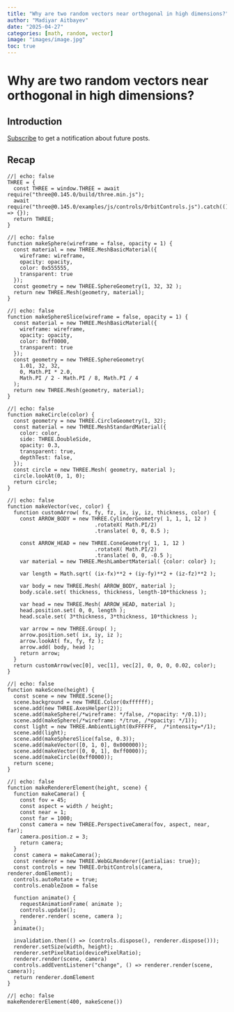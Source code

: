 ```yaml
---
title: "Why are two random vectors near orthogonal in high dimensions?"
author: "Madiyar Aitbayev"
date: "2025-04-27"
categories: [math, random, vector]
image: "images/image.jpg"
toc: true
---
```


# Why are two random vectors near orthogonal in high dimensions?

## Introduction 


[Subscribe](https://maitbayev.substack.com/subscribe) to get a notification about future posts. 

## Recap

```ojs
//| echo: false
THREE = {
  const THREE = window.THREE = await require("three@0.145.0/build/three.min.js");
  await require("three@0.145.0/examples/js/controls/OrbitControls.js").catch(() => {});
  return THREE;
}
```

```ojs
//| echo: false
function makeSphere(wireframe = false, opacity = 1) {
  const material = new THREE.MeshBasicMaterial({
    wireframe: wireframe, 
    opacity: opacity, 
    color: 0x555555, 
    transparent: true  
  });
  const geometry = new THREE.SphereGeometry(1, 32, 32 ); 
  return new THREE.Mesh(geometry, material);
}
```

```ojs
//| echo: false
function makeSphereSlice(wireframe = false, opacity = 1) {
  const material = new THREE.MeshBasicMaterial({
    wireframe: wireframe, 
    opacity: opacity, 
    color: 0xff0000, 
    transparent: true  
  });
  const geometry = new THREE.SphereGeometry(
    1.01, 32, 32,
    0, Math.PI * 2.0,
    Math.PI / 2 - Math.PI / 8, Math.PI / 4
  ); 
  return new THREE.Mesh(geometry, material);
}
```

```ojs
//| echo: false
function makeCircle(color) {
  const geometry = new THREE.CircleGeometry(1, 32); 
  const material = new THREE.MeshStandardMaterial({ 
    color: color,
    side: THREE.DoubleSide,
    opacity: 0.3,
    transparent: true,
    depthTest: false, 
  }); 
  const circle = new THREE.Mesh( geometry, material );
  circle.lookAt(0, 1, 0);
  return circle;
}
```

```ojs
//| echo: false
function makeVector(vec, color) {
  function customArrow( fx, fy, fz, ix, iy, iz, thickness, color) {
    const ARROW_BODY = new THREE.CylinderGeometry( 1, 1, 1, 12 )
                            .rotateX( Math.PI/2)
                            .translate( 0, 0, 0.5 );

    const ARROW_HEAD = new THREE.ConeGeometry( 1, 1, 12 )
                            .rotateX( Math.PI/2)
                            .translate( 0, 0, -0.5 );
    var material = new THREE.MeshLambertMaterial( {color: color} );
    
    var length = Math.sqrt( (ix-fx)**2 + (iy-fy)**2 + (iz-fz)**2 );
    
    var body = new THREE.Mesh( ARROW_BODY, material );
    body.scale.set( thickness, thickness, length-10*thickness );
      
    var head = new THREE.Mesh( ARROW_HEAD, material );
    head.position.set( 0, 0, length );
    head.scale.set( 3*thickness, 3*thickness, 10*thickness );
    
    var arrow = new THREE.Group( );
    arrow.position.set( ix, iy, iz );
    arrow.lookAt( fx, fy, fz );	
    arrow.add( body, head );
    return arrow;
  }
  return customArrow(vec[0], vec[1], vec[2], 0, 0, 0, 0.02, color);
}
```

```ojs
//| echo: false
function makeScene(height) {
  const scene = new THREE.Scene();
  scene.background = new THREE.Color(0xffffff);
  scene.add(new THREE.AxesHelper(2));
  scene.add(makeSphere(/*wireframe: */false, /*opacity: */0.1));
  scene.add(makeSphere(/*wireframe: */true, /*opacity: */1));
  const light = new THREE.AmbientLight(0xFFFFFF,  /*intensity=*/1);
  scene.add(light);
  scene.add(makeSphereSlice(false, 0.3));
  scene.add(makeVector([0, 1, 0], 0x000000));
  scene.add(makeVector([0, 0, 1], 0xff0000));
  scene.add(makeCircle(0xff0000));
  return scene;
}
```


```ojs
//| echo: false
function makeRendererElement(height, scene) {
  function makeCamera() {
    const fov = 45;
    const aspect = width / height;
    const near = 1;
    const far = 1000;
    const camera = new THREE.PerspectiveCamera(fov, aspect, near, far);
    camera.position.z = 3;
    return camera;
  }
  const camera = makeCamera();
  const renderer = new THREE.WebGLRenderer({antialias: true});
  const controls = new THREE.OrbitControls(camera, renderer.domElement);
  controls.autoRotate = true;
  controls.enableZoom = false 

  function animate() {
    requestAnimationFrame( animate );
    controls.update();
    renderer.render( scene, camera );
  }
  animate();

  invalidation.then(() => (controls.dispose(), renderer.dispose()));
  renderer.setSize(width, height);
  renderer.setPixelRatio(devicePixelRatio);
  renderer.render(scene, camera)
  controls.addEventListener("change", () => renderer.render(scene, camera));
  return renderer.domElement
}
```

```ojs
//| echo: false
makeRendererElement(400, makeScene())
```